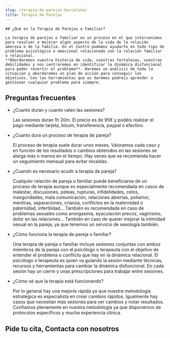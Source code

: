 ```yaml
---
slug: /terapia-de-parejas-barcelona/
title: Terapia de Parejas
---
```



<div class="flex gap-x-8 flex-wrap lg:flex-nowrap items-center">
  <ServicioCard type="parejas" />
  <div>

    ## ¿Qué es la Terapia de Parejas o Familiar?

    La terapia de parejas o familiar es un proceso en el que intervenimos para resolver o mejorar algún aspecto de la vida de la relación amorosa o de la familia. En el Centro podemos ayudarte en todo tipo de problema psicológico o emocional relacionado con la relación familiar o relacional.
    **Abordaremos vuestra historia de vida, vuestras fortalezas, vuestras debilidades y nos centraremos en identificar la dinámica disfuncional para poder revertir el problema**. Haremos un análisis de toda la situación y abordaremos un plan de acción para conseguir los objetivos. Con las herramientas que os daremos podreis aprender a gestionar cualquier problema para siempre.

  </div>
</div>

<ComoEsLaTerapia tipo="parejas" />
<Problemas tipo="parejas" />
<Valores />
<Reviews />

## Preguntas frecuentes

<FAQ>

- ¿Cuanto duran y cuanto valen las sesiones?

  Las sesiones duran 1h 20m. El precio es de 95€ y podéis realizar el pago mediante tarjeta, bizum, transferencia, paypal o efectivo.

- ¿Cuanto dura un proceso de terapia de pareja?

  El proceso de terapia suele durar unos meses. Valoramos cada caso y en función de los resultados o cambios obtenidos en las sesiones se alarga más o menos en el tiempo. Hay veces que se recomienda hacer un seguimiento mensual para evitar recaídas. 

- ¿Cuando es necesario acudir a terapia de pareja?

  Cualquier relación de pareja o familiar puede beneficiarse de un proceso de terapia aunque es especialmente recomendada en casos de malestar, discusiones, peleas, rupturas, infidelidades, celos, inseguridades, mala comunicación, relaciones abiertas, poliamor, mentiras, separaciones, crianza, conflictos en la maternidad o paternidad, infertilidad... También es recomendada en caso de problemas sexuales como anorgasmia, eyaculación precoz, vaginismo, dolor en las relaciones... También en caso de querer mejorar la intimidad sexual en la pareja, ya que tenemos un servicio de sexología también. 

- ¿Cómo funciona la terapia de pareja o familiar?

  Una terapia de pareja o familiar incluye sesiones conjuntas con ambos miembros de la pareja con el psicólogo o terapeuta con el objetivo de entender el problema o conflicto que hay en la dinámica relacional. El psicólogo o terapeuta es quien va guiando la sesión mediante técnicas, recursos y herramientas para cambiar la dinámica disfuncional. En cada sesión hay un cierre y unas prescripciones para trabajar entre sesiones.

- ¿Cómo sé que la terapia está funcionando?

  Por lo general hay una mejoría rápida ya que nuestra metodología estratégica es especialista en crear cambios rápidos. Igualmente hay casos que necesitan más sesiones para ver cambios y notar resultados. Confiamos plenamente en nuestra metodología ya que disponemos de protocolos específicos y mucha experiencia clínica.

</FAQ>

<h2>Pide tu cita, Contacta con nosotros</h2>
<ContactForm />
